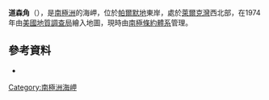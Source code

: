 {{Coord|70|43|S|61|57|W|source:GNIS|display=title}}

'''道森角'''（{{lang-en|Dawson Head}}），是[[南極洲|南極洲]]的海岬，位於[[帕爾默地|帕爾默地]]東岸，處於[[萊爾克灣|萊爾克灣]]西北部，在1974年由[[美國地質調查局|美國地質調查局]]繪入地圖，現時由[[南極條約體系|南極條約體系]]管理。

==參考資料==
* {{usgs-gazetteer|id=3601}}

{{Antarctica-geo-stub}}
[[Category:南極洲海岬|Category:南極洲海岬]]